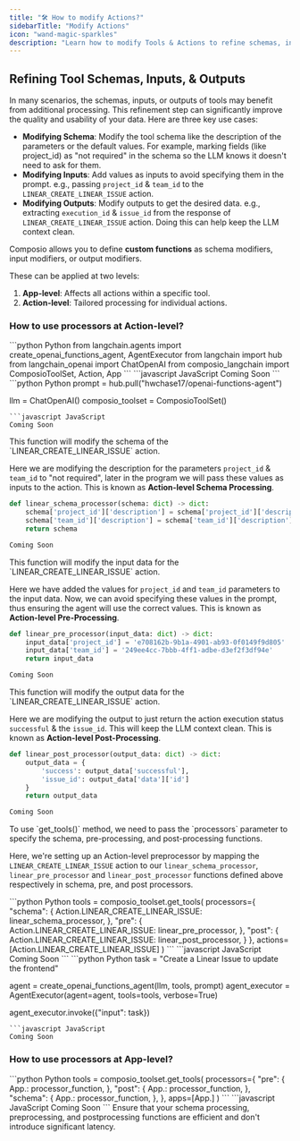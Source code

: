 ```yaml
---
title: "🛠️ How to modify Actions?"
sidebarTitle: "Modify Actions"
icon: "wand-magic-sparkles"
description: "Learn how to modify Tools & Actions to refine schemas, inputs, and outputs for optimal results."
---
```



## Refining Tool Schemas, Inputs, & Outputs

In many scenarios, the schemas, inputs, or outputs of tools may benefit from additional processing. This refinement step can significantly improve the quality and usability of your data. Here are three key use cases:

- **Modifying Schema**: Modify the tool schema like the description of the parameters or the default values. For example, marking fields (like project_id) as "not required" in the schema so the LLM knows it doesn't need to ask for them.
- **Modifying Inputs**: Add values as inputs to avoid specifying them in the prompt. e.g., passing `project_id` & `team_id` to the `LINEAR_CREATE_LINEAR_ISSUE` action.
- **Modifying Outputs**: Modify outputs to get the desired data. e.g., extracting `execution_id` & `issue_id` from the response of `LINEAR_CREATE_LINEAR_ISSUE` action. Doing this can help keep the LLM context clean.

Composio allows you to define **custom functions** as schema modifiers, input modifiers, or output modifiers.

These can be applied at two levels:

1. **App-level**: Affects all actions within a specific tool.
2. **Action-level**: Tailored processing for individual actions.

### How to use processors at Action-level?

<Steps>
<Step title="Import required libraries">
<CodeGroup>
```python Python
from langchain.agents import create_openai_functions_agent, AgentExecutor
from langchain import hub
from langchain_openai import ChatOpenAI
from composio_langchain import ComposioToolSet, Action, App
```
```javascript JavaScript
Coming Soon
```
</CodeGroup>
</Step>
<Step title="Import Prompt template & Initialize ChatOpenAI & Composio ToolSet client">
<CodeGroup>
```python Python
prompt = hub.pull("hwchase17/openai-functions-agent")

llm = ChatOpenAI()
composio_toolset = ComposioToolSet()
```
```javascript JavaScript
Coming Soon
```
</CodeGroup>
</Step>
<Step title="Define a Custom Function to Modify Schema">
This function will modify the schema of the `LINEAR_CREATE_LINEAR_ISSUE` action.

Here we are modifying the description for the parameters `project_id` & `team_id` to "not required", later in the program we will pass these values as inputs to the action. This is known as **Action-level Schema Processing**.
<CodeGroup>
```python Python
def linear_schema_processor(schema: dict) -> dict:
    schema['project_id']['description'] = schema['project_id']['description'].replace('is required', 'not required')
    schema['team_id']['description'] = schema['team_id']['description'].replace('is required', 'not required')
    return schema
```
```javascript JavaScript
Coming Soon
```
</CodeGroup>
</Step><Step title="Define a Custom Function to Modify Input">
This function will modify the input data for the `LINEAR_CREATE_LINEAR_ISSUE` action. 

Here we have added the values for `project_id` and `team_id` parameters to the input data. Now, we can avoid specifying these values in the prompt, thus ensuring the agent will use the correct values. This is known as **Action-level Pre-Processing**.
<CodeGroup>
```python Python
def linear_pre_processor(input_data: dict) -> dict:
    input_data['project_id'] = 'e708162b-9b1a-4901-ab93-0f0149f9d805'  
    input_data['team_id'] = '249ee4cc-7bbb-4ff1-adbe-d3ef2f3df94e'
    return input_data
```
```javascript JavaScript
Coming Soon
```
</CodeGroup>
</Step>
<Step title="Define a Custom Function to Modify Output">
This function will modify the output data for the `LINEAR_CREATE_LINEAR_ISSUE` action.

Here we are modifying the output to just return the action execution status `successful` & the `issue_id`. This will keep the LLM context clean. This is known as **Action-level Post-Processing**.
<CodeGroup>
```python Python
def linear_post_processor(output_data: dict) -> dict:
    output_data = {
        'success': output_data['successful'],
        'issue_id': output_data['data']['id']
    }
    return output_data
```
```javascript JavaScript
Coming Soon
```
</CodeGroup>
</Step>
<Step title="Get Linear Action from Composio">
To use `get_tools()` method, we need to pass the `processors` parameter to specify the schema, pre-processing, and post-processing functions.

Here, we're setting up an Action-level preprocessor by mapping the `LINEAR_CREATE_LINEAR_ISSUE` action to our `linear_schema_processor`, `linear_pre_processor` and `linear_post_processor` functions defined above respectively in schema, pre, and post processors.

<CodeGroup>
```python Python
tools = composio_toolset.get_tools(
    processors={
        "schema": {
            Action.LINEAR_CREATE_LINEAR_ISSUE: linear_schema_processor,
        },
        "pre": {
            Action.LINEAR_CREATE_LINEAR_ISSUE: linear_pre_processor,
        },
        "post": {
            Action.LINEAR_CREATE_LINEAR_ISSUE: linear_post_processor,
        }
    },
    actions=[Action.LINEAR_CREATE_LINEAR_ISSUE]
)
```
```javascript JavaScript
Coming Soon
```
</CodeGroup>
</Step>
<Step title="Invoke the agent">
<CodeGroup>
```python Python
task = "Create a Linear Issue to update the frontend"

agent = create_openai_functions_agent(llm, tools, prompt)
agent_executor = AgentExecutor(agent=agent, tools=tools, verbose=True)

agent_executor.invoke({"input": task})
```
```javascript JavaScript
Coming Soon
```
</CodeGroup>
</Step>
</Steps>

### How to use processors at App-level?

<CodeGroup>
```python Python
tools = composio_toolset.get_tools(
    processors={
        "pre": {
            App.<app_name>: processor_function,
        },
        "post": {
            App.<app_name>: processor_function,
        },
        "schema": {
            App.<app_name>: processor_function,
        },
    },
    apps=[App.<app_name>]
)
```
```javascript JavaScript
Coming Soon
```
</CodeGroup>

<Note>
  Ensure that your schema processing, preprocessing, and postprocessing functions are efficient and don't introduce significant latency.
</Note>
